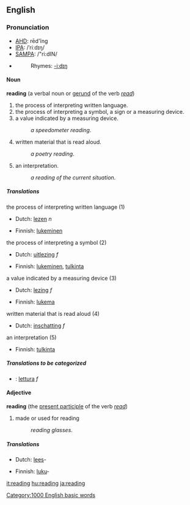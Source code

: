 {{see|Reading}}

==English==

{{rank|broke|waiting|political|774|reading|German|seven|notice}}

{{wikipedia}}
===Pronunciation===
*[[w:AHD|AHD]]: rēd'ĭng
*[[w:IPA|IPA]]: /ˈriːdɪŋ/
*[[w:SAMPA|SAMPA]]: /"ri:dIN/
*{{audio|en-us-reading.ogg|Audio (US)}}
*:Rhymes: [[Rhymes:English:-iːdɪŋ|-iːdɪŋ]]

====Noun====
'''reading''' (a verbal noun or [[gerund]] of the verb ''[[read]]'')
#the process of interpreting written language.
#the process of interpreting a symbol, a sign or a measuring device.
#a value indicated by a measuring device.
#:''a speedometer reading''.
#written material that is read aloud.
#:''a poetry reading''.
#an interpretation. 
#:''a reading of the current situation''.

=====Translations=====
;the process of interpreting written language (1)
{{top}}
*Dutch: [[lezen]] ''n''
{{mid}}
*Finnish: [[lukeminen]]
{{bottom}}

;the process of interpreting a symbol (2)
{{top}}
*Dutch: [[uitlezing]] ''f''
{{mid}}
*Finnish: [[lukeminen]], [[tulkinta]]
{{bottom}}

;a value indicated by a measuring device (3)
{{top}}
*Dutch: [[lezing]] ''f''
{{mid}}
*Finnish: [[lukema]]
{{bottom}}

;written material that is read aloud (4)
{{top}}
*Dutch: [[inschatting]] ''f''
{{mid}}
{{bottom}}

;an interpretation (5)
{{top}}
*Finnish: [[tulkinta]]
{{mid}}
{{bottom}}

=====Translations to be categorized=====
{{checktrans}}
{{top}}
*{{ttbc|Italian}}: [[lettura]] ''f''
{{mid}}
{{bottom}}

====Adjective====
'''reading'''  (the [[present participle]] of the verb ''[[read]]'')
#made or used for reading
#:''reading glasses''.

=====Translations=====
{{top}}
*Dutch: [[lees]]-
{{mid}}
*Finnish: [[luku]]-
{{bottom}}

[[Category:1000 English basic words]]

[[it:reading]]
[[hu:reading]]
[[ja:reading]]